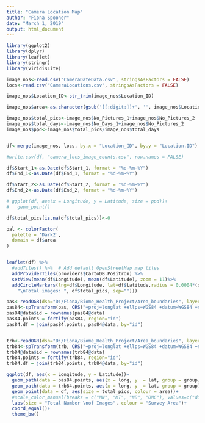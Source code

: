 ```yaml
---
title: "Camera Location Map"
author: "Fiona Spooner"
date: "March 1, 2019"
output: html_document
---
```


```r

library(ggplot2)
library(dplyr)
library(leaflet)
library(stringr)
library(viridisLite)

image_nos<-read.csv("CameraDateData.csv", stringsAsFactors = FALSE)
locs<-read.csv("CameraLocations.csv", stringsAsFactors = FALSE)

image_nos$Location_ID<-str_trim(image_nos$Location_ID)

image_nos$area<-as.character(gsub('[[:digit:]]+', '', image_nos$Location_ID))

image_nos$total_pics<-image_nos$No_Pictures_1+image_nos$No_Pictures_2
image_nos$total_days<-image_nos$No_Days_1+image_nos$No_Pictures_2
image_nos$ppd<-image_nos$total_pics/image_nos$total_days


df<-merge(image_nos, locs, by.x = "Location_ID", by.y = "Location.ID")

#write.csv(df, "camera_locs_image_counts.csv", row.names = FALSE)

```

```r

df$Start_1<-as.Date(df$Start_1, format = "%d-%m-%Y")
df$End_1<-as.Date(df$End_1, format = "%d-%m-%Y")

df$Start_2<-as.Date(df$Start_2, format = "%d-%m-%Y")
df$End_2<-as.Date(df$End_2, format = "%d-%m-%Y")

# ggplot(df, aes(x = Longitude, y = Latitude, size = ppd))+
#   geom_point()

df$total_pics[is.na(df$total_pics)]<-0

```

```r
pal <- colorFactor(
  palette = 'Dark2',
  domain = df$area
)


leaflet(df) %>%
  #addTiles() %>%  # Add default OpenStreetMap map tiles
  addProviderTiles(providers$CartoDB.Positron) %>%
  setView(mean(df$Longitude), mean(df$Latitude), zoom = 11)%>% 
  addCircleMarkers(lng=df$Longitude, lat=df$Latitude,radius = 0.0004*(df$total_pics), color = ~pal(df$area), label = as.character(paste(df$Location_ID,
    "\nTotal images: ", df$total_pics, sep="")))


```

```r
pas<-readOGR(dsn="D:/Fiona/Biome_Health_Project/Area_boundaries", layer="Protected_areas")
pas84<-spTransform(pas, CRS("+proj=longlat +ellps=WGS84 +datum=WGS84 +no_defs"))
pas84@data$id = rownames(pas84@data)
pas84.points = fortify(pas84, region="id")
pas84.df = join(pas84.points, pas84@data, by="id")


trb<-readOGR(dsn="D:/Fiona/Biome_Health_Project/Area_boundaries", layer="Triangle_boundary")
trb84<-spTransform(trb, CRS("+proj=longlat +ellps=WGS84 +datum=WGS84 +no_defs"))
trb84@data$id = rownames(trb84@data)
trb84.points = fortify(trb84, region="id")
trb84.df = join(trb84.points, trb84@data, by="id")


```


```r

ggplot(df, aes(x = Longitude, y = Latitude))+
  geom_path(data = pas84.points, aes(x = long, y  = lat, group = group))+
  geom_path(data = trb84.points, aes(x = long, y  = lat, group = group))+
  geom_point(data = df, aes(size = total_pics, colour = area))+
  #scale_color_manual(breaks = c("MN", "MT", "NB", "OMC"), values=c("dodgerblue", "firebrick2", "forestgreen", "darkorchid4"))+
  labs(size = "Total Number \nof Images", colour = "Survey Area")+
  coord_equal()+
  theme_bw()
```